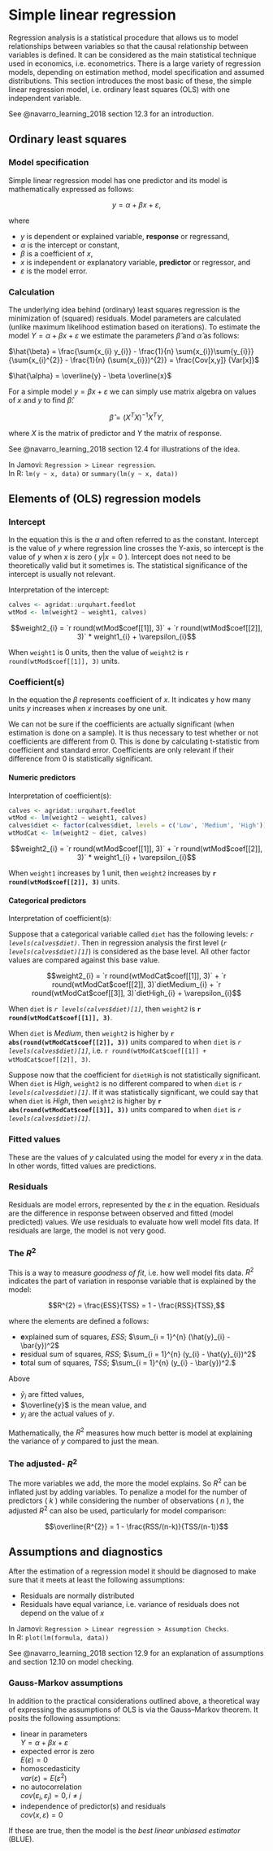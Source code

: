 # Simple linear regression

Regression analysis is a statistical procedure that allows us to model relationships between variables so that the causal relationship between variables is defined. It can be considered as the main statistical technique used in economics, i.e. econometrics.  There is a large variety of regression models, depending on estimation method, model specification and assumed distributions. This section introduces the most basic of these, the simple linear regression model, i.e. ordinary least squares (OLS) with one independent variable.

See @navarro_learning_2018 section 12.3 for an introduction.

## Ordinary least squares

### Model specification

Simple linear regression model has one predictor and its model is mathematically expressed as follows:

$$y = \alpha + \beta x + \varepsilon,$$

where

- $y$ is dependent or explained variable, **response** or regressand, 
- $\alpha$ is the intercept or constant, 
- $\beta$ is a coefficient of $x$, 
- $x$ is independent or explanatory variable, **predictor** or regressor, and
- $\varepsilon$ is the model error.

### Calculation

The underlying idea behind (ordinary) least squares regression is the minimization of (squared) residuals. Model parameters are calculated (unlike maximum likelihood estimation based on iterations). To estimate the model $Y = \alpha + \beta x + \varepsilon$ we estimate the parameters $\hat{\beta}$ and $\hat{\alpha}$ as follows:

$\hat{\beta} = \frac{\sum{x_{i} y_{i}} - \frac{1}{n} \sum{x_{i}}\sum{y_{i}}}{\sum{x_{i}^{2}} - \frac{1}{n} (\sum{x_{i}})^{2}} = \frac{Cov[x,y]} {Var[x]}$

$\hat{\alpha} = \overline{y} - \beta \overline{x}$

For a simple model $y = \beta x + \varepsilon$ we can simply use matrix algebra on values of $x$ and $y$ to find $\hat{\beta}$:

$$\hat{\beta} = (X^{T} X)^{-1} X^{T} Y,$$

where $X$ is the matrix of predictor and $Y$ the matrix of response.

See @navarro_learning_2018 section 12.4 for illustrations of the idea.

In Jamovi: `Regression > Linear regression     `.  
In R: `lm(y ~ x, data)` or `summary(lm(y ~ x, data))`

## Elements of (OLS) regression models

### Intercept

In the equation this is the $\alpha$ and often referred to as the constant. Intercept is the value of $y$ where regression line crosses the Y-axis, so intercept is the value of $y$ when $x$ is zero ( $y|x=0$ ). Intercept does not need to be theoretically valid but it sometimes is. The statistical significance of the intercept is usually not relevant.

Interpretation of the intercept:

``` r
calves <- agridat::urquhart.feedlot
wtMod <- lm(weight2 ~ weight1, calves)
```

$$weight2_{i} = `r round(wtMod$coef[[1]], 3)` + `r round(wtMod$coef[[2]], 3)` * weight1_{i} + \varepsilon_{i}$$

When `weight1` is 0 units, then the value of `weight2` is `r round(wtMod$coef[[1]], 3)` units.

### Coefficient(s)

In the equation the $\beta$ represents coefficient of $x$. It indicates y how many units $y$ increases when $x$ increases by one unit. 

We can not be sure if the coefficients are actually significant (when estimation is done on a sample). It is thus necessary to test whether or not coefficients are different from 0. This is done by calculating t-statistic from coefficient and standard error. Coefficients are only relevant if their difference from 0 is statistically significant. 

#### Numeric predictors

Interpretation of coefficient(s):

``` r
calves <- agridat::urquhart.feedlot
wtMod <- lm(weight2 ~ weight1, calves)
calves$diet <- factor(calves$diet, levels = c('Low', 'Medium', 'High'))
wtModCat <- lm(weight2 ~ diet, calves)
```

$$weight2_{i} = `r round(wtMod$coef[[1]], 3)` + `r round(wtMod$coef[[2]], 3)` * weight1_{i} + \varepsilon_{i}$$

When `weight1` increases by 1 unit, then `weight2` increases by **`r round(wtMod$coef[[2]], 3)`** units.

#### Categorical predictors

Interpretation of coefficient(s):

Suppose that a categorical variable called `diet` has the following levels: *`r levels(calves$diet)`*. Then in regression analysis the first level (*`r levels(calves$diet)[1]`*) is considered as the base level. All other factor values are compared against this base value.

$$weight2_{i} = `r round(wtModCat$coef[[1]], 3)` + `r round(wtModCat$coef[[2]], 3)`dietMedium_{i} + `r round(wtModCat$coef[[3]], 3)`dietHigh_{i} + \varepsilon_{i}$$

When `diet` is *`r levels(calves$diet)[1]`*, then `weight2` is **`r round(wtModCat$coef[[1]], 3)`**.

When `diet` is *Medium*, then `weight2` is higher by **`r abs(round(wtModCat$coef[[2]], 3))`** units compared to when `diet` is *`r levels(calves$diet)[1]`*, i.e. `r round(wtModCat$coef[[1]] + wtModCat$coef[[2]], 3)`.

Suppose now that the coefficient for `dietHigh` is not statistically significant. When `diet` is *High*, `weight2` is no different compared to when `diet` is *`r levels(calves$diet)[1]`*. If it was statistically significant, we could say that when `diet` is *High*, then `weight2` is higher by **`r abs(round(wtModCat$coef[[3]], 3))`** units compared to when `diet` is *`r levels(calves$diet)[1]`*.

### Fitted values

These are the values of $y$ calculated using the model for every $x$ in the data. In other words, fitted values are predictions.

### Residuals

Residuals are model errors, represented by the $\varepsilon$ in the equation. Residuals are the difference in response between observed and fitted (model predicted) values. We use residuals to evaluate how well model fits data. If residuals are large, the model is not very good.

### The $R^2$ 

This is a way to measure *goodness of fit*, i.e. how well model fits data. $R^2$ indicates the part of variation in response variable that is explained by the model:

$$R^{2} = \frac{ESS}{TSS} = 1 - \frac{RSS}{TSS},$$

where the elements are defined a follows:

- **e**xplained sum of squares, $ESS$; 
  $\sum_{i = 1}^{n} (\hat{y}_{i} - \bar{y})^2$
- **r**esidual sum of squares, $RSS$; 
  $\sum_{i = 1}^{n} (y_{i} - \hat{y}_{i})^2$
- **t**otal sum of squares, $TSS$; 
  $\sum_{i = 1}^{n} (y_{i} - \bar{y})^2.$

Above

- $\hat{y}_{i}$ are fitted values, 
- $\overline{y}$ is the mean value, and
- $y_{i}$ are the actual values of $y$.

Mathematically, the $R^2$ measures how much better is model at explaining the variance of $y$ compared to just the mean.

### The adjusted- $R^2$ 

The more variables we add, the more the model explains. So $R^2$ can be inflated just by adding variables. To penalize a model for the number of predictors ( $k$ ) while considering the number of observations ( $n$ ), the adjusted $R^{2}$ can also be used, particularly for model comparison:

$$\overline{R^{2}} = 1 - \frac{RSS/(n-k)}{TSS/(n-1)}$$

## Assumptions and diagnostics

After the estimation of a regression model it should be diagnosed to make sure that it meets at least the following assumptions:

- Residuals are normally distributed
- Residuals have equal variance, i.e. variance of residuals does not depend on the value of $x$

In Jamovi: `Regression > Linear regression > Assumption Checks    `.  
In R: `plot(lm(formula, data))`

See @navarro_learning_2018 section 12.9 for an explanation of assumptions and section 12.10 on model checking.

### Gauss-Markov assumptions

In addition to the practical considerations outlined above, a  theoretical way of expressing the assumptions of OLS is via the Gauss–Markov theorem. It posits the following assumptions:

- linear in parameters  
  $Y = \alpha + \beta x + \varepsilon$
- expected error is zero  
  $E(\varepsilon) = 0$
- homoscedasticity  
  $var(\varepsilon) = E(\varepsilon^{2})$
- no autocorrelation  
  $cov(\varepsilon_{i}, \varepsilon_{j}) = 0, i \neq j$
- independence of predictor(s) and residuals  
  $cov(x,\varepsilon) = 0$

If these are true, then the model is the *best linear unbiased estimator* (BLUE).
